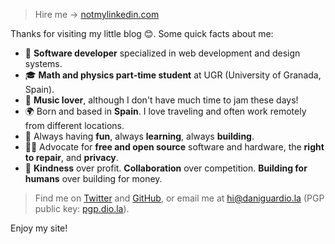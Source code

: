 > Hire me -> [notmylinkedin.com](https://notmylinkedin.com/)

Thanks for visiting my little blog 😊. Some quick facts about me:

- 🎨 **Software developer** specialized in web development and design systems.
- 🎓 **Math and physics part-time student** at UGR (University of Granada, Spain).
- 🎵 **Music lover**, although I don't have much time to jam these days!
- 🌍 Born and based in **Spain**. I love traveling and often work remotely from different locations.
- 💙 Always having **fun**, always **learning**, always **building**.
- ✊🏽 Advocate for **free and open source** software and hardware, the **right to repair**, and **privacy**.
- 🌱 **Kindness** over profit. **Collaboration** over competition. **Building for humans** over building for money.

> Find me on [Twitter](https://twitter.com/daniguardio_la) and [GitHub](https://github.com/DaniGuardiola), or email me at [hi@daniguardio.la](mailto:hi@daniguardio.la) (PGP public key: [pgp.dio.la](https://pgp.dio.la/)).

Enjoy my site!
